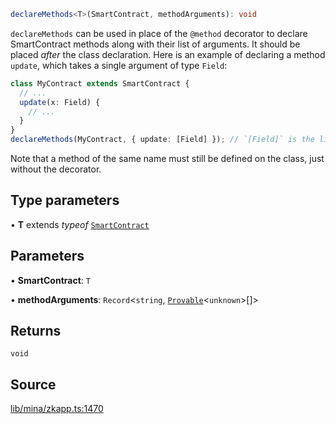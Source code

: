 ```ts
declareMethods<T>(SmartContract, methodArguments): void
```

`declareMethods` can be used in place of the `@method` decorator
to declare SmartContract methods along with their list of arguments.
It should be placed _after_ the class declaration.
Here is an example of declaring a method `update`, which takes a single argument of type `Field`:
```ts
class MyContract extends SmartContract {
  // ...
  update(x: Field) {
    // ...
  }
}
declareMethods(MyContract, { update: [Field] }); // `[Field]` is the list of arguments!
```
Note that a method of the same name must still be defined on the class, just without the decorator.

## Type parameters

• **T** extends *typeof* [`SmartContract`](../classes/SmartContract.mdx)

## Parameters

• **SmartContract**: `T`

• **methodArguments**: `Record`\<`string`, [`Provable`](../type-aliases/Provable.mdx)\<`unknown`\>[]\>

## Returns

`void`

## Source

[lib/mina/zkapp.ts:1470](https://github.com/o1-labs/o1js/blob/000b9835d52eede806be269b958c57000ff32f72/src/lib/mina/zkapp.ts#L1470)
